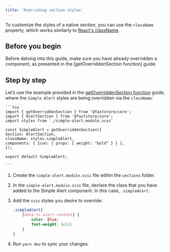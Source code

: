 ```yaml
---
title: 'Overriding section styles'
---
```


To customize the styles of a native section, you can use the `className` property, which works similarly to [React's className](https://react.dev/reference/react-dom/components/common#applying-css-styles).

## Before you begin

Before delving into this guide, make sure you have already overridden a component, as presented in the [getOverriddenSection function] guide.

## Step by step


Let’s use the example provided in the [getOverriddenSection function](https://developers.vtex.com/docs/guides/faststore/overrides-getoverriddensection-function) guide, where the `Simple Alert` styles are being overridden via the `className`:

    ```tsx 
    import { getOverriddenSection } from '@faststore/core';
    import { AlertSection } from '@faststore/core';
    import styles from './simple-alert.module.scss'

    const SimpleAlert = getOverriddenSection({
    Section: AlertSection,
    className: styles.simpleAlert,
    components: { Icon: { props: { weight: "bold" } } },
    });

    export default SimpleAlert;

    ```

1. Create the `simple-alert.module.scss` file within the `sections` folder. 
2. In the `simple-alert.module.scss` file, declare the class that you have added to the Simple Alert component. In this case, `.simpleAlert`.
3. Add the `scss` styles you desire to override:

    ```css
    .simpleAlert{
        [data-fs-alert-content] {
            color: Blue;
            font-weight: bold;
        }
    }

    ```
    
4. Run `yarn dev` to sync your changes.
